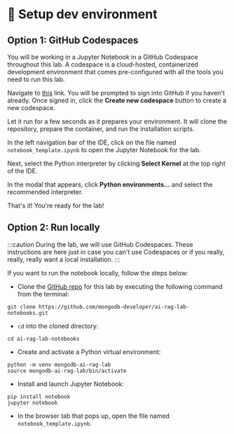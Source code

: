 
# 👐 Setup dev environment

## Option 1: GitHub Codespaces

You will be working in a Jupyter Notebook in a GitHub Codespace throughout this lab. A codespace is a cloud-hosted, containerized development environment that comes pre-configured with all the tools you need to run this lab.

Navigate to [this](https://github.com/codespaces/new/mongodb-developer/ai-rag-lab-notebooks?quickstart=1) link. You will be prompted to sign into GitHub if you haven't already. Once signed in, click the **Create new codespace** button to create a new codespace.

<Screenshot url="https://github.com/codespaces" src="img/screenshots/40-dev-env/1-create-codespace.png" alt="Start a codespace" />

Let it run for a few seconds as it prepares your environment. It will clone the repository, prepare the container, and run the installation scripts.

In the left navigation bar of the IDE, click on the file named `notebook_template.ipynb` to open the Jupyter Notebook for the lab.

<Screenshot url="https://github.com/codespaces" src="img/screenshots/40-dev-env/2-nav-notebook.png" alt="Navigate to the notebook" />

Next, select the Python interpreter by clicking **Select Kernel** at the top right of the IDE.

<Screenshot url="https://github.com/codespaces" src="img/screenshots/40-dev-env/3-select-kernel.png" alt="Select kernel" />

In the modal that appears, click **Python environments...** and select the recommended interpreter.

<Screenshot url="https://github.com/codespaces" src="img/screenshots/40-dev-env/4-python-env-modal.png" alt="Select recommended interpreter" />

<Screenshot url="https://github.com/codespaces" src="img/screenshots/40-dev-env/5-select-default.png" alt="Select recommended interpreter" />

That's it! You're ready for the lab!

## Option 2: Run locally

:::caution
During the lab, we will use GitHub Codespaces. These instructions are here just in case you can't use Codespaces or if you really, really, really want a local installation.
:::

If you want to run the notebook locally, follow the steps below:

* Clone the [GitHub repo](https://github.com/mongodb-developer/ai-rag-lab-notebooks.git) for this lab by executing the following command from the terminal:

```
git clone https://github.com/mongodb-developer/ai-rag-lab-notebooks.git
```

* `cd` into the cloned directory:

```
cd ai-rag-lab-notebooks
```

* Create and activate a Python virtual environment:

```
python -m venv mongodb-ai-rag-lab
source mongodb-ai-rag-lab/bin/activate
```

* Install and launch Jupyter Notebook:

```
pip install notebook
jupyter notebook
```

* In the browser tab that pops up, open the file named `notebook_template.ipynb`.

<Screenshot url="localhost:8888/tree" src="img/screenshots/40-dev-env/6-jupyter-notebook.png" alt="Jupyter Notebook" />